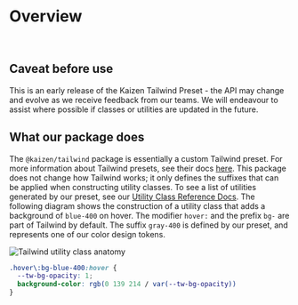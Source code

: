 
<Meta title="Systems/Tailwind Preset/Overview" />

# Overview

<br/>

## Caveat before use
This is an early release of the Kaizen Tailwind Preset - the API may change and evolve as we receive feedback from our teams. We will endeavour to assist where possible if classes or utilities are updated in the future.

## What our package does
The `@kaizen/tailwind` package is essentially a custom Tailwind preset. For more information about Tailwind presets, see their docs [here](https://tailwindcss.com/docs/presets). This package does not change how Tailwind works; it only defines the suffixes that can be applied when constructing utility classes.
To see a list of utilities generated by our preset, see our [Utility Class Reference Docs](/story/systems-tailwind-utility-class-references-utility-class-references--page).
The following diagram shows the construction of a utility class that adds a background of `blue-400` on hover. The modifier `hover:` and the prefix `bg-` are part of Tailwind by default. The suffix `gray-400` is defined by our preset, and represents one of our color design tokens.


<img src={AnatomyDiagram} alt="Tailwind utility class anatomy" />

```css
.hover\:bg-blue-400:hover {
  --tw-bg-opacity: 1;
  background-color: rgb(0 139 214 / var(--tw-bg-opacity))
}
```
